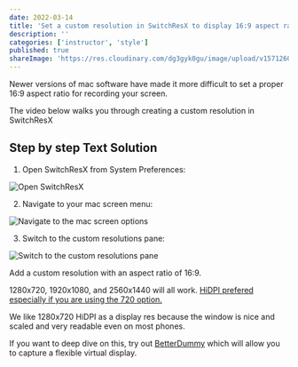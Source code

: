 ```yaml
---
date: 2022-03-14
title: 'Set a custom resolution in SwitchResX to display 16:9 aspect ratio on Mac M1'
description: ''
categories: ['instructor', 'style']
published: true
shareImage: 'https://res.cloudinary.com/dg3gyk0gu/image/upload/v1571260698/og-image-assets/share_image_style.png'
---
```


Newer versions of mac software have made it more difficult to set a proper 16:9 aspect ratio for recording your screen.

The video below walks you through creating a custom resolution in SwitchResX 

<ResponsiveEmbed src="https://www.loom.com/embed/9a51daa7cbb84e61b8b050e6a1ca6980" />

## Step by step Text Solution

1. Open SwitchResX from System Preferences:

![Open SwitchResX ](open-switchresx.jpeg)

2. Navigate to your mac screen menu:

![Navigate to the mac screen options](./navigate-to-mac-screen-options.jpeg)

3. Switch to the custom resolutions pane:

![Switch to the custom resolutions pane](switch-to-custom-resolutions-pane.jpeg)

Add a custom resolution with an aspect ratio of 16:9.

1280x720, 1920x1080, and 2560x1440 will all work. [HiDPI prefered especially if you are using the 720 option.](/instructor/instructor-feedback-cycles/screen-setup/recording-lessons-in-hidpi-mode/)

We like 1280x720 HiDPI as a display res because the window is nice and scaled and very readable even on most phones.

If you want to deep dive on this, try out [BetterDummy](https://github.com/waydabber/BetterDummy) which will allow you to capture a flexible virtual display.